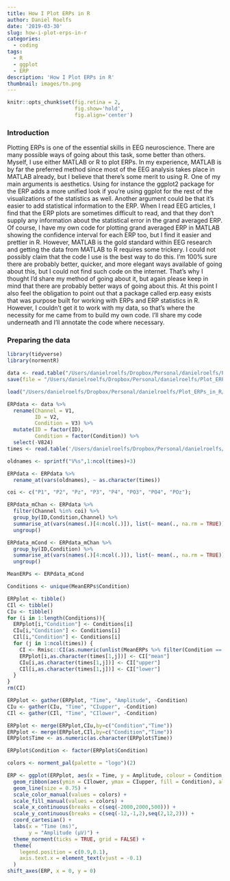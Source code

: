 ```yaml
---
title: How I Plot ERPs in R
author: Daniel Roelfs
date: '2019-03-30'
slug: how-i-plot-erps-in-r
categories:
  - coding
tags:
  - R
  - ggplot
  - ERP
description: 'How I Plot ERPs in R'
thumbnail: images/tn.png
---
```


```r
knitr::opts_chunk$set(fig.retina = 2,
                      fig.show='hold', 
                      fig.align='center')
```

### Introduction

Plotting ERPs is one of the essential skills in EEG neuroscience. There are many possible ways of going about this task, some better than others. Myself, I use either MATLAB or R to plot ERPs. In my experience, MATLAB is by far the preferred method since most of the EEG analysis takes place in MATLAB already, but I believe that there’s some merit to using R. One of my main arguments is aesthetics. Using for instance the ggplot2 package for the ERP adds a more unified look if you’re using ggplot for the rest of the visualizations of the statistics as well. Another argument could be that it’s easier to add statistical information to the ERP. When I read EEG articles, I find that the ERP plots are sometimes difficult to read, and that they don’t supply any information about the statistical error in the grand averaged ERP. Of course, I have my own code for plotting grand averaged ERP in MATLAB showing the confidence interval for each ERP too, but I find it easier and prettier in R.
However, MATLAB is the gold standard within EEG research and getting the data from MATLAB to R requires some trickery. I could not possibly claim that the code I use is the best way to do this. I’m 100% sure there are probably better, quicker, and more elegant ways available of going about this, but I could not find such code on the internet. That’s why I thought I’d share my method of going about it, but again please keep in mind that there are probably better ways of going about this.
At this point I also feel the obligation to point out that a package called erp.easy exists that was purpose built for working with ERPs and ERP statistics in R. However, I couldn’t get it to work with my data, so that’s where the necessity for me came from to build my own code. I’ll share my code underneath and I’ll annotate the code where necessary.

### Preparing the data

```r
library(tidyverse)
library(normentR)
```

```r
data <- read.table("/Users/danielroelfs/Dropbox/Personal/danielroelfs/Plot_ERPs_in_R/AllChannels_ERP.txt", sep = "\t", header = FALSE)
save(file = "/Users/danielroelfs/Dropbox/Personal/danielroelfs/Plot_ERPs_in_R/data.Rdata", list = "data")
```

```r
load("/Users/danielroelfs/Dropbox/Personal/danielroelfs/Plot_ERPs_in_R/data.Rdata")
```

```r
ERPdata <- data %>%
  rename(Channel = V1,
         ID = V2,
         Condition = V3) %>%
  mutate(ID = factor(ID),
         Condition = factor(Condition)) %>%
  select(-V824)
times <- read.table('/Users/danielroelfs/Dropbox/Personal/danielroelfs/Plot_ERPs_in_R/times.txt')

oldnames <- sprintf("V%s",1:ncol(times)+3)

ERPdata <- ERPdata %>% 
  rename_at(vars(oldnames), ~ as.character(times))
```

```r
coi <- c("P1", "P2", "Pz", "P3", "P4", "PO3", "PO4", "POz");
```

```r
ERPdata_mChan <- ERPdata %>%
  filter(Channel %in% coi) %>%
  group_by(ID,Condition,Channel) %>%
  summarise_at(vars(names(.)[4:ncol(.)]), list(~ mean(., na.rm = TRUE))) %>%
  ungroup()

ERPdata_mCond <- ERPdata_mChan %>%
  group_by(ID,Condition) %>%
  summarise_at(vars(names(.)[4:ncol(.)]), list(~ mean(., na.rm = TRUE))) %>%
  ungroup()

MeanERPs <- ERPdata_mCond
```

```r
Conditions <- unique(MeanERPs$Condition)

ERPplot <- tibble()
CIl <- tibble()
CIu <- tibble()
for (i in 1:length(Conditions)){
  ERPplot[i,"Condition"] <- Conditions[i]
  CIu[i,"Condition"] <- Conditions[i]
  CIl[i,"Condition"] <- Conditions[i]
  for (j in 1:ncol(times)) {
    CI <- Rmisc::CI(as.numeric(unlist(MeanERPs %>% filter(Condition == Conditions[i]) %>% select(as.character(times[1,j])))), ci = 0.95)
    ERPplot[i,as.character(times[1,j])] <- CI["mean"]
    CIu[i,as.character(times[1,j])] <- CI["upper"]
    CIl[i,as.character(times[1,j])] <- CI["lower"]
  }
}
rm(CI)

ERPplot <- gather(ERPplot, "Time", "Amplitude", -Condition)
CIu <- gather(CIu, "Time", "CIupper", -Condition)
CIl <- gather(CIl, "Time", "CIlower", -Condition)

ERPplot <- merge(ERPplot,CIu,by=c("Condition","Time"))
ERPplot <- merge(ERPplot,CIl,by=c("Condition","Time"))
ERPplot$Time <- as.numeric(as.character(ERPplot$Time))

ERPplot$Condition <- factor(ERPplot$Condition)
```


```r
colors <- norment_pal(palette = "logo")(2)

ERP <- ggplot(ERPplot, aes(x = Time, y = Amplitude, colour = Condition, group = Condition)) + 
  geom_ribbon(aes(ymin = CIlower, ymax = CIupper, fill = Condition), alpha = 0.1, linetype = 0) + 
  geom_line(size = 0.75) + 
  scale_color_manual(values = colors) + 
  scale_fill_manual(values = colors) + 
  scale_x_continuous(breaks = c(seq(-2000,2000,500))) + 
  scale_y_continuous(breaks = c(seq(-12,-1,2),seq(2,12,2))) + 
  coord_cartesian() +
  labs(x = "Time (ms)", 
       y = "Amplitude (µV)") + 
  theme_norment(ticks = TRUE, grid = FALSE) +
  theme(
    legend.position = c(0.9,0.1),
    axis.text.x = element_text(vjust = -0.1)
  )
shift_axes(ERP, x = 0, y = 0)
```
